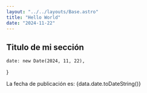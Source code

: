 ```yaml
---
layout: "../../layouts/Base.astro"
title: "Hello World"
date: "2024-11-22"
---
```

## Titulo de mi sección

    date: new Date(2024, 11, 22),
}

La fecha de publicación es: {data.date.toDateString()}
